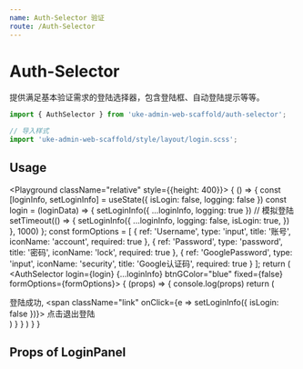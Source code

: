 ```yaml
---
name: Auth-Selector 验证
route: /Auth-Selector
---
```


# Auth-Selector

提供满足基本验证需求的登陆选择器，包含登陆框、自动登陆提示等等。


```js
import { AuthSelector } from 'uke-admin-web-scaffold/auth-selector';

// 导入样式
import 'uke-admin-web-scaffold/style/layout/login.scss';
```

## Usage

<Playground className="relative" style={{height: 400}}>
  {
    () => {
      const [loginInfo, setLoginInfo] = useState({
        isLogin: false,
        logging: false
      })
      const login = (loginData) => {
        setLoginInfo({
          ...loginInfo,
          logging: true
        })
        // 模拟登陆
        setTimeout(() => {
          setLoginInfo({
            ...loginInfo,
            logging: false,
            isLogin: true,
          })
        }, 1000)
      };
      const formOptions = [
        {
          ref: 'Username',
          type: 'input',
          title: '账号',
          iconName: 'account',
          required: true
        },
        {
          ref: 'Password',
          type: 'password',
          title: '密码',
          iconName: 'lock',
          required: true
        },
        {
          ref: 'GooglePassword',
          type: 'input',
          iconName: 'security',
          title: 'Google认证码',
          required: true
        }
      ];
      return (
        <AuthSelector login={login} {...loginInfo}
          btnGColor="blue"
          fixed={false}
          formOptions={formOptions}>
          {
            (props) => {
              console.log(props)
              return (
                <div>
                  登陆成功, 
                  <span className="link"
                    onClick={e => setLoginInfo({
                      isLogin: false
                    })}>
                    点击退出登陆
                  </span>
                </div>
              )
            }
          }
        </AuthSelector>
      )
    }
  }
</Playground>

## Props of LoginPanel

<Props of={LoginPanel} />
